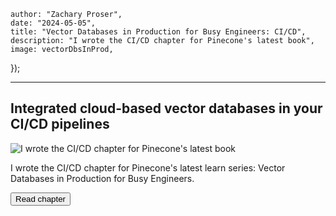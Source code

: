 




    author: "Zachary Proser", 
    date: "2024-05-05",
    title: "Vector Databases in Production for Busy Engineers: CI/CD",
    description: "I wrote the CI/CD chapter for Pinecone's latest book",
    image: vectorDbsInProd,
});

--- 

## Integrated cloud-based vector databases in your CI/CD pipelines 

<Image src={metadata.image} alt="I wrote the CI/CD chapter for Pinecone's latest book" />

I wrote the CI/CD chapter for Pinecone's latest learn series: Vector Databases in Production for Busy Engineers.

<Button href={href} variant="solid" color="blue">Read chapter</Button>
